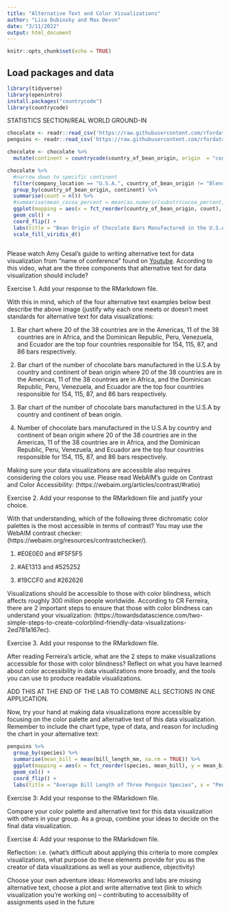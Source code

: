 ```yaml
---
title: "Alternative Text and Color Visualizations"
author: "Liza Dubinsky and Max Devon"
date: "3/11/2022"
output: html_document
---
```


```r
knitr::opts_chunk$set(echo = TRUE)
```

## Load packages and data

```r
library(tidyverse)
library(openintro)
install.packages("countrycode")
library(countrycode)
```

STATISTICS SECTION/REAL WORLD GROUND-IN 

```r
chocolate <- readr::read_csv('https://raw.githubusercontent.com/rfordatascience/tidytuesday/master/data/2022/2022-01-18/chocolate.csv')
penguins <- readr::read_csv('https://raw.githubusercontent.com/rfordatascience/tidytuesday/master/data/2020/2020-07-28/penguins.csv')
```

```r
chocolate <- chocolate %>%
  mutate(continent = countrycode(country_of_bean_origin, origin  = "country.name", destination = "continent"))
```

```r
chocolate %>%
  #narrow down to specific continent
  filter(company_location == "U.S.A.", country_of_bean_origin != "Blend") %>%
  group_by(country_of_bean_origin, continent) %>%
  summarise(count = n()) %>%
  #summarise(mean_cocoa_percent = mean(as.numeric(substr(cocoa_percent, start = 1, stop = 2)), na.rm = TRUE)) %>%
  ggplot(mapping = aes(x = fct_reorder(country_of_bean_origin, count), y = count, fill = continent)) +
  geom_col() + 
  coord_flip() +
  labs(title = "Bean Origin of Chocolate Bars Manufactured in the U.S.A.", y = "Number of Chocolate Bars Manufactured in the U.S.A.", x = "Country of Bean Origin", fill = "Continent") +
  scale_fill_viridis_d() 
  
```
Please watch Amy Cesal's guide to writing alternative text for data visualization from "name of conference" found on [Youtube](https://www.youtube.com/watch?v=nBcR95S0F0o). According to this video, what are the three components that alternative text for data visualization should include?

Exercise 1. Add your response to the RMarkdown file.

With this in mind, which of the four alternative text examples below best describe the above image (justify why each one meets or doesn't meet standards for alternative text for data visualizations:

1. Bar chart where 20 of the 38 countries are in the Americas, 11 of the 38 countries are in Africa, and the Dominican Republic, Peru, Venezuela, and Ecuador are the top four countries responsible for 154, 115, 87, and 86 bars respectively. 

2. Bar chart of the number of chocolate bars manufactured in the U.S.A by country and continent of bean origin where 20 of the 38 countries are in the Americas, 11 of the 38 countries are in Africa, and the Dominican Republic, Peru, Venezuela, and Ecuador are the top four countries responsible for 154, 115, 87, and 86 bars respectively. 

3. Bar chart of the number of chocolate bars manufactured in the U.S.A by country and continent of bean origin.

4. Number of chocolate bars manufactured in the U.S.A by country and continent of bean origin where 20 of the 38 countries are in the Americas, 11 of the 38 countries are in Africa, and the Dominican Republic, Peru, Venezuela, and Ecuador are the top four countries responsible for 154, 115, 87, and 86 bars respectively. 

Making sure your data visualizations are accessible also requires considering the colors you use. Please read WebAIM's guide on Contrast and Color Accessibility: (https://webaim.org/articles/contrast/#ratio)

Exercise 2. Add your response to the RMarkdown file and justify your choice.

With that understanding, which of the following three dichromatic color palettes is the most accessible in terms of contrast? You may use the WebAIM contrast checker: (https://webaim.org/resources/contrastchecker/). 

1. #E0E0E0 and #F5F5F5

2. #AE1313 and #525252

3. #19CCF0 and #262626 

Visualizations should be accessible to those with color blindness, which affects roughly 300 million people worldwide. According to CR Ferreira, there are 2 important steps to ensure that those with color blindness can understand your visualization: (https://towardsdatascience.com/two-simple-steps-to-create-colorblind-friendly-data-visualizations-2ed781a167ec). 

Exercise 3. Add your response to the RMarkdown file.

After reading Ferreira's article, what are the 2 steps to make visualizations accessible for those with color blindness? Reflect on what you have learned about color accessibility in data visualizations more broadly, and the tools you can use to produce readable visualizations.  

ADD THIS AT THE END OF THE LAB TO COMBINE ALL SECTIONS IN ONE APPLICATION.

Now, try your hand at making data visualizations more accessible by focusing on the color palette and alternative text of this data visualization. Remember to include the chart type, type of data, and reason for including the chart in your alternative text:

```r
penguins %>%
  group_by(species) %>%
  summarise(mean_bill = mean(bill_length_mm, na.rm = TRUE)) %>%
  ggplot(mapping = aes(x = fct_reorder(species, mean_bill), y = mean_bill, fill = species)) +
  geom_col() + 
  coord_flip() +
  labs(title = "Average Bill Length of Three Penguin Species", x = "Penguin Species", y = "Average Bill Length in Millimeters", fill = "Penguin Species") 
```

Exercise 3: Add your response to the RMarkdown file.

Compare your color palette and alternative text for this data visualization with others in your group. As a group, combine your ideas to decide on the final data visualization.

Exercise 4: Add your response to the RMarkdown file.

Reflection: i.e. (what's difficult about applying this criteria to more complex visualizations, what purpose do these elements provide for you as the creator of data visualizations as well as your audience, objectivity)

Choose your own adventure ideas: Homeworks and labs are missing alternative text, choose a plot and write alternative text (link to which visualization you're working on) -- contributing to accessibility of assignments used in the future

